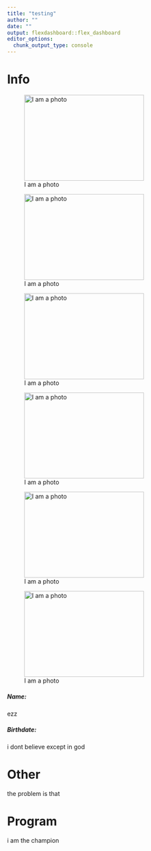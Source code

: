 ```yaml
---
title: "testing"
author: ""
date: ""
output: flexdashboard::flex_dashboard
editor_options: 
  chunk_output_type: console
---
```


# Info

![I am a photo](image_1.jpg){width="280" height="200"}

![I am a photo](image_1.jpg){width="280" height="200"}

![I am a photo](image_1.jpg){width="280" height="200"}

![I am a photo](image_1.jpg){width="280" height="200"}

![I am a photo](image_1.jpg){width="280" height="200"}

![I am a photo](image_1.jpg){width="280" height="200"}

##### Name:

ezz

##### Birthdate:

i dont believe except in god

# Other

the problem is that

# Program

i am the champion

